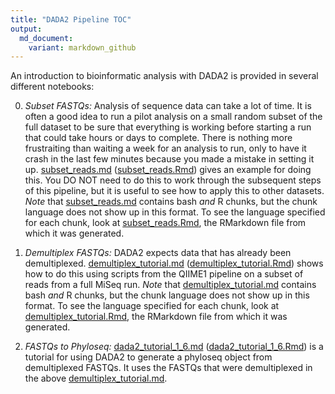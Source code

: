 ```yaml
---
title: "DADA2 Pipeline TOC"
output:
  md_document:
    variant: markdown_github
---
```


An introduction to bioinformatic analysis with DADA2 is provided in several different notebooks:


0. *Subset FASTQs:* Analysis of sequence data can take a lot of time.  It is often a good idea to run a pilot analysis on a small random subset of the full dataset to be sure that everything is working before starting a run that could take hours or days to complete.  There is nothing more frustraiting than waiting a week for an analysis to run, only to have it crash in the last few minutes because you made a mistake in setting it up.  [subset_reads.md](subset_reads.md) ([subset_reads.Rmd](subset_reads.Rmd)) gives an example for doing this.  You DO NOT need to do this to work through the subsequent steps of this pipeline, but it is useful to see how to apply this to other datasets.  *Note* that [subset_reads.md](subset_reads.md) contains bash *and* R chunks, but the chunk language does not show up in this format.  To see the language specified for each chunk, look at [subset_reads.Rmd](subset_reads.Rmd), the RMarkdown file from which it was generated.

1. *Demultiplex FASTQs:* DADA2 expects data that has already been demultiplexed.  [demultiplex_tutorial.md](demultiplex_tutorial.md) ([demultiplex_tutorial.Rmd](demultiplex_tutorial.Rmd)) shows how to do this using scripts from the QIIME1 pipeline on a subset of reads from a full MiSeq run. *Note* that [demultiplex_tutorial.md](demultiplex_tutorial.md) contains bash *and* R chunks, but the chunk language does not show up in this format.  To see the language specified for each chunk, look at [demultiplex_tutorial.Rmd](demultiplex_tutorial.Rmd), the RMarkdown file from which it was generated.

2. *FASTQs to Phyloseq:* [dada2_tutorial_1_6.md](dada2_tutorial_1_6.md) ([dada2_tutorial_1_6.Rmd](dada2_tutorial_1_6.Rmd)) is a tutorial for using DADA2 to generate a phyloseq object from demultiplexed FASTQs.  It uses the FASTQs that were demultiplexed in the above [demultiplex_tutorial.md](demultiplex_tutorial.md). 